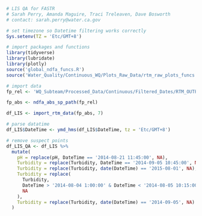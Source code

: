 ```r
# LIS QA for FASTR
# Sarah Perry, Amanda Maguire, Traci Treleaven, Dave Bosworth
# contact: sarah.perry@water.ca.gov
```

```r
# set timezone so Datetime filtering works correctly
Sys.setenv(TZ = 'Etc/GMT+8')

# import packages and functions
library(tidyverse)
library(lubridate)
library(plotly)
source('global_ndfa_funcs.R')
source('Water_Quality/Continuous_WQ/Plots_Raw_Data/rtm_raw_plots_funcs.R')
```

```r
# import data
fp_rel <- 'WQ_Subteam/Processed_Data/Continuous/Filtered_Dates/RTM_OUTPUT_LIS_formatted_filt.csv'

fp_abs <- ndfa_abs_sp_path(fp_rel)

df_LIS <- import_rtm_data(fp_abs, 7)

# parse datatime
df_LIS$DateTime <- ymd_hms(df_LIS$DateTime, tz = 'Etc/GMT+8')
```

```r
# remove suspect points
df_LIS_QA <- df_LIS %>%
  mutate(
    pH = replace(pH, DateTime == '2014-08-21 11:45:00', NA),
    Turbidity = replace(Turbidity, DateTime == '2014-09-05 10:45:00', NA),
    Turbidity = replace(Turbidity, date(DateTime) == '2015-08-01', NA),
    Turbidity = replace(
      Turbidity, 
      DateTime > '2014-08-04 1:00:00' & DateTime < '2014-08-05 10:15:00', 
      NA
    ),
    Turbidity = replace(Turbidity, date(DateTime) == '2014-09-05', NA)
  )
```

